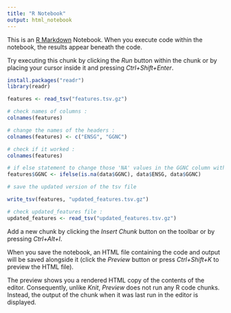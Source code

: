 ---
title: "R Notebook"
output: html_notebook
---

This is an [R Markdown](http://rmarkdown.rstudio.com) Notebook. When you execute code within the notebook, the results appear beneath the code. 

Try executing this chunk by clicking the *Run* button within the chunk or by placing your cursor inside it and pressing *Ctrl+Shift+Enter*. 

```{r}
install.packages("readr")
library(readr)

features <- read_tsv("features.tsv.gz")

# check names of columns : 
colnames(features)

# change the names of the headers : 
colnames(features) <- c("ENSG", "GGNC")

# check if it worked :  
colnames(features)

# if else statement to change those 'NA' values in the GGNC column with corresponding ENSG name 
features$GGNC <- ifelse(is.na(data$GGNC), data$ENSG, data$GGNC)

# save the updated version of the tsv file 

write_tsv(features, "updated_features.tsv.gz")

# check updated_features file : 
updated_features <- read_tsv("updated_features.tsv.gz")

```

Add a new chunk by clicking the *Insert Chunk* button on the toolbar or by pressing *Ctrl+Alt+I*.

When you save the notebook, an HTML file containing the code and output will be saved alongside it (click the *Preview* button or press *Ctrl+Shift+K* to preview the HTML file).

The preview shows you a rendered HTML copy of the contents of the editor. Consequently, unlike *Knit*, *Preview* does not run any R code chunks. Instead, the output of the chunk when it was last run in the editor is displayed.
